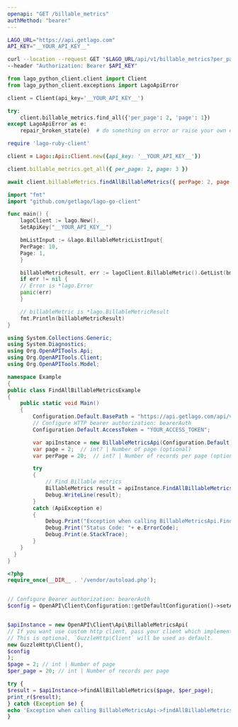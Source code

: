 ```yaml
---
openapi: "GET /billable_metrics"
authMethod: "bearer"
---
```


<RequestExample>

```bash cURL
LAGO_URL="https://api.getlago.com"
API_KEY="__YOUR_API_KEY__"

curl --location --request GET "$LAGO_URL/api/v1/billable_metrics?per_page=2&page=1" \
--header "Authorization: Bearer $API_KEY"
```

```python Python
from lago_python_client.client import Client
from lago_python_client.exceptions import LagoApiError

client = Client(api_key='__YOUR_API_KEY__')

try:
    client.billable_metrics.find_all({'per_page': 2, 'page': 1})
except LagoApiError as e:
    repair_broken_state(e)  # do something on error or raise your own exception
```

```ruby Ruby
require 'lago-ruby-client'

client = Lago::Api::Client.new({api_key: '__YOUR_API_KEY__'})

client.billable_metrics.get_all({ per_page: 2, page: 3 })
```

```js Javascript
await client.billableMetrics.findAllBillableMetrics({ perPage: 2, page: 3 });
```

```go Go
import "fmt"
import "github.com/getlago/lago-go-client"

func main() {
    lagoClient := lago.New().
    SetApiKey("__YOUR_API_KEY__")

    bmListInput := &lago.BillableMetricListInput{
    PerPage: 10,
    Page: 1,
    }

    billableMetricResult, err := lagoClient.BillableMetric().GetList(bmListInput)
    if err != nil {
    // Error is *lago.Error
    panic(err)
    }

    // billableMetric is *lago.BillableMetricResult
    fmt.Println(billableMetricResult)
}
```

```csharp C#
using System.Collections.Generic;
using System.Diagnostics;
using Org.OpenAPITools.Api;
using Org.OpenAPITools.Client;
using Org.OpenAPITools.Model;

namespace Example
{
public class FindAllBillableMetricsExample
{
    public static void Main()
    {
        Configuration.Default.BasePath = "https://api.getlago.com/api/v1";
        // Configure HTTP bearer authorization: bearerAuth
        Configuration.Default.AccessToken = "YOUR_ACCESS_TOKEN";

        var apiInstance = new BillableMetricsApi(Configuration.Default);
        var page = 2;  // int? | Number of page (optional) 
        var perPage = 20;  // int? | Number of records per page (optional) 

        try
        {
            // Find Billable metrics
            BillableMetrics result = apiInstance.FindAllBillableMetrics(page, perPage);
            Debug.WriteLine(result);
        }
        catch (ApiException e)
        {
            Debug.Print("Exception when calling BillableMetricsApi.FindAllBillableMetrics: " + e.Message );
            Debug.Print("Status Code: "+ e.ErrorCode);
            Debug.Print(e.StackTrace);
        }
    }
  }
}
```

```php PHP
<?php
require_once(__DIR__ . '/vendor/autoload.php');


// Configure Bearer authorization: bearerAuth
$config = OpenAPI\Client\Configuration::getDefaultConfiguration()->setAccessToken('YOUR_ACCESS_TOKEN');


$apiInstance = new OpenAPI\Client\Api\BillableMetricsApi(
// If you want use custom http client, pass your client which implements `GuzzleHttp\ClientInterface`.
// This is optional, `GuzzleHttp\Client` will be used as default.
new GuzzleHttp\Client(),
$config
);
$page = 2; // int | Number of page
$per_page = 20; // int | Number of records per page

try {
$result = $apiInstance->findAllBillableMetrics($page, $per_page);
print_r($result);
} catch (Exception $e) {
echo 'Exception when calling BillableMetricsApi->findAllBillableMetrics: ', $e->getMessage(), PHP_EOL;
}
```

</RequestExample>